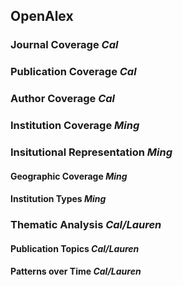 ## OpenAlex

### Journal Coverage *Cal*

### Publication Coverage *Cal*

### Author Coverage *Cal*

### Institution Coverage *Ming*

### Insitutional Representation *Ming*

#### Geographic Coverage *Ming*

#### Institution Types *Ming* {#sec-inst-rep}

### Thematic Analysis *Cal/Lauren*

#### Publication Topics *Cal/Lauren*

#### Patterns over Time *Cal/Lauren*